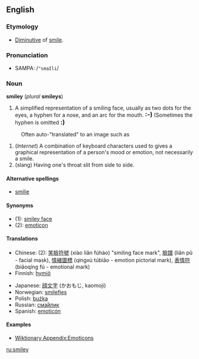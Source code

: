 ==English==
===Etymology===
*[[Diminutive]] of [[smile]].

===Pronunciation===
*SAMPA: /<tt>"smaIli</tt>/

===Noun===
'''smiley''' (''plural'' '''smileys''')
{{wikipedia}}
#A simplified representation of a smiling face, usually as two dots for the eyes, a hyphen for a nose, and an arc for the mouth. '''<big>:-)</big>'''  (Sometimes the hyphen is omitted '''<big>:)</big>'''
:Often auto-"translated" to an image such as  {{Smiley|40}}
#(''Internet'') A combination of keyboard characters used to gives a graphical representation of a person's mood or emotion, not necessarily a smile.
#(slang) Having one's throat slit from side to side.

====Alternative spellings====
*[[smilie]]

====Synonyms====
*(1): [[smiley face]]
*(2): [[emoticon]]

====Translations====
{{checktrans}}
{{top}}
*Chinese: (2): [[笑]][[臉]][[符]][[號]] (xiào liǎn fúhào) "smiling face mark", [[臉]][[譜]] (liǎn pǔ - facial mask), [[情]][[緒]][[圖]][[標]] (qíngxù túbiāo - emotion pictorial mark), [[表]][[情]][[符]] (biǎoqíng fú - emotional mark)
*Finnish: [[hymiö]]
{{mid}}
*Japanese: [[顔文字]] (かおもじ, kaomoji)
*Norwegian: [[smilefjes]]
*Polish: [[buźka]] {{f}}
*Russian: [[смайлик|сма́йлик]]
*Spanish: [[emoticón]]
{{bottom}}

====Examples====

*[[Wiktionary Appendix:Emoticons]]

[[ru:smiley]]